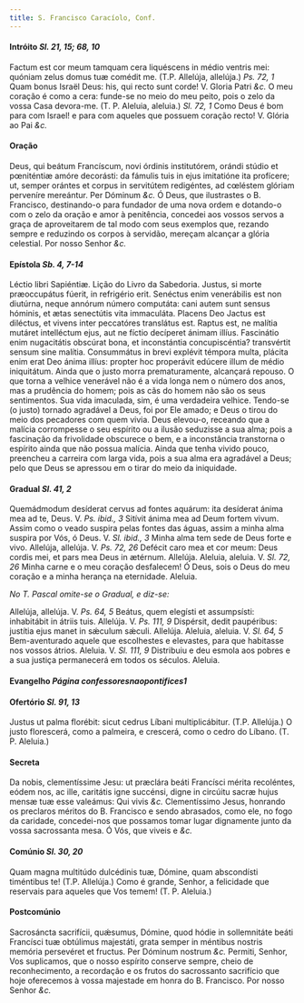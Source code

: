 ```yaml
---
title: S. Francisco Caracíolo, Conf.
---
```


#### Intróito <em>Sl. 21, 15; 68, 10</em>

<div class="grid grid-cols-2 gap-5">
  <span class="text-justify">
    Factum est cor meum tamquam cera liquéscens in médio ventris mei: quóniam
    zelus domus tuæ comédit me. (T.P. Allelúja, allelúja.) <em>Ps. 72, 1</em>
    Quam bonus Israël Deus: his, qui recto sunt corde! V. Gloria Patri
    <em>&c.</em>
  </span>
  <span class="text-justify">
    O meu coração é como a cera: funde-se no meio do meu peito, pois o zelo da
    vossa Casa devora-me. (T. P. Aleluia, aleluia.) <em>Sl. 72, 1</em> Como Deus
    é bom para com Israel! e para com aqueles que possuem coração recto! V.
    Glória ao Pai <em>&c.</em>
  </span>
</div>

#### Oração

<div class="grid grid-cols-2 gap-5">
  <span class="text-justify">
    Deus, qui beátum Francíscum, novi órdinis institutórem, orándi stúdio et
    pœniténtiæ amóre decorásti: da fámulis tuis in ejus imitatióne ita
    profícere; ut, semper orántes et corpus in servitútem redigéntes, ad
    cœléstem glóriam perveníre mereántur. Per Dóminum <em>&c.</em>
  </span>
  <span class="text-justify">
    Ó Deus, que ilustrastes o B. Francisco, destinando-o para fundador de uma
    nova ordem e dotando-o com o zelo da oração e amor à penitência, concedei
    aos vossos servos a graça de aproveitarem de tal modo com seus exemplos que,
    rezando sempre e reduzindo os corpos à servidão, mereçam alcançar a glória
    celestial. Por nosso Senhor <em>&c.</em>
  </span>
</div>

#### Epístola <em>Sb. 4, 7-14</em>

<div class="grid grid-cols-2 gap-5">
  <span class="text-justify">Léctio libri Sapiéntiæ.</span>
  <span class="text-justify">Lição do Livro da Sabedoria.</span>
  <span class="text-justify">
    Justus, si morte præoccupátus fúerit, in refrigério erit. Senéctus enim
    venerábilis est non diutúrna, neque annórum número computáta: cani autem
    sunt sensus hóminis, et ætas senectútis vita immaculáta. Placens Deo Jactus
    est diléctus, et vivens inter peccatóres translátus est. Raptus est, ne
    malítia mutáret intelléctum ejus, aut ne fíctio decíperet ánimam illíus.
    Fascinátio enim nugacitátis obscúrat bona, et inconstántia concupiscéntia?
    transvértit sensum sine malítia. Consummátus in brevi explévit témpora
    multa, plácita enim erat Deo ánima illíus: propter hoc properávit edúcere
    illum de médio iniquitátum.
  </span>
  <span class="text-justify">
    Ainda que o justo morra prematuramente, alcançará repouso. O que torna a
    velhice venerável não é a vida longa nem o número dos anos, mas a prudência
    do homem; pois as cãs do homem não são os seus sentimentos. Sua vida
    imaculada, sim, é uma verdadeira velhice. Tendo-se (o justo) tornado
    agradável a Deus, foi por Ele amado; e Deus o tirou do meio dos pecadores
    com quem vivia. Deus elevou-o, receando que a malícia corrompesse o seu
    espírito ou a ilusão seduzisse a sua alma; pois a fascinação da frivolidade
    obscurece o bem, e a inconstância transtorna o espírito ainda que não possua
    malícia. Ainda que tenha vivido pouco, preencheu a carreira com larga vida,
    pois a sua alma era agradável a Deus; pelo que Deus se apressou em o tirar
    do meio da iniquidade.
  </span>
</div>

#### Gradual <em>Sl. 41, 2</em>

<div class="grid grid-cols-2 gap-5">
  <span class="text-justify">
    Quemádmodum desíderat cervus ad fontes aquárum: ita desíderat ánima mea ad
    te, Deus. V. <em>Ps. ibid., 3</em> Sitívit ánima mea ad Deum fortem vivum.
  </span>
  <span class="text-justify">
    Assim como o veado suspira pelas fontes das águas, assim a minha alma
    suspira por Vós, ó Deus. V. <em>Sl. ibid., 3</em> Minha alma tem sede de
    Deus forte e vivo.
  </span>
  <span class="text-justify">
    Allelúja, allelúja. V. <em>Ps. 72, 26</em> Defécit caro mea et cor meum:
    Deus cordis mei, et pars mea Deus in ætérnum. Allelúja.
  </span>
  <span class="text-justify">
    Aleluia, aleluia. V. <em>Sl. 72, 26</em> Minha carne e o meu coração
    desfalecem! Ó Deus, sois o Deus do meu coração e a minha herança na
    eternidade. Aleluia.
  </span>
</div>

<em>No T. Pascal omite-se o Gradual, e diz-se:</em>

<div class="grid grid-cols-2 gap-5">
  <span class="text-justify">
    Allelúja, allelúja. V. <em>Ps. 64, 5</em> Beátus, quem elegísti et
    assumpsísti: inhabitábit in átriis tuis. Allelúja. V. <em>Ps. 111, 9</em>
    Dispérsit, dedit paupéribus: justítia ejus manet in sǽculum sǽculi. Allelúja.
  </span>
  <span class="text-justify">
    Aleluia, aleluia. V. <em>Sl. 64, 5</em> Bem-aventurado aquele que
    escolhestes e elevastes, para que habitasse nos vossos átrios. Aleluia. V.
    <em>Sl. 111, 9</em> Distribuiu e deu esmola aos pobres e a sua justiça permanecerá
    em todos os séculos. Aleluia.
  </span>
</div>

#### Evangelho <em>Página confessoresnaopontifices1</em>

#### Ofertório <em>Sl. 91, 13</em>

<div class="grid grid-cols-2 gap-5">
  <span class="text-justify">
    Justus ut palma florébit: sicut cedrus Líbani multiplicábitur. (T.P.
    Allelúja.)
  </span>
  <span class="text-justify">
    O justo florescerá, como a palmeira, e crescerá, como o cedro do Líbano. (T.
    P. Aleluia.)
  </span>
</div>

#### Secreta

<div class="grid grid-cols-2 gap-5">
  <span class="text-justify">
    Da nobis, clementíssime Jesu: ut præclára beáti Francísci mérita recoléntes,
    eódem nos, ac ille, caritátis igne succénsi, digne in circúitu sacræ hujus
    mensæ tuæ esse valeámus: Qui vivis <em>&c.</em>
  </span>
  <span class="text-justify">
    Clementíssimo Jesus, honrando os preclaros méritos do B. Francisco e sendo
    abrasados, como ele, no fogo da caridade, concedei-nos que possamos tomar
    lugar dignamente junto da vossa sacrossanta mesa. Ó Vós, que viveis e
    <em>&c.</em>
  </span>
</div>

#### Comúnio <em>Sl. 30, 20</em>

<div class="grid grid-cols-2 gap-5">
  <span class="text-justify">
    Quam magna multitúdo dulcédinis tuæ, Dómine, quam abscondísti timéntibus te!
    (T.P. Allelúja.)
  </span>
  <span class="text-justify">
    Como é grande, Senhor, a felicidade que reservais para aqueles que Vos
    temem! (T. P. Aleluia.)
  </span>
</div>

#### Postcomúnio

<div class="grid grid-cols-2 gap-5">
  <span class="text-justify">
    Sacrosáncta sacrifícii, quǽsumus, Dómine, quod hódie in sollemnitáte beáti
    Francísci tuæ obtúlimus majestáti, grata semper in méntibus nostris memória
    persevéret et fructus. Per Dóminum nostrum <em>&c.</em>
  </span>
  <span class="text-justify">
    Permiti, Senhor, Vos suplicamos, que o nosso espírito conserve sempre, cheio
    de reconhecimento, a recordação e os frutos do sacrossanto sacrifício que
    hoje oferecemos à vossa majestade em honra do B. Francisco. Por nosso Senhor
    <em>&c.</em>
  </span>
</div>
